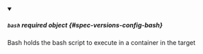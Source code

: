 


<details className="config-field" data-expandable="true" open>
<summary>

##### `bash` <span className="config-field-required" data-required="false">required</span> <span className="config-field-type">object</span> <span className="config-field-default"></span> <span className="config-field-enum"></span> {#spec-versions-config-bash}

Bash holds the bash script to execute in a container in the target

</summary>

<PartialBashreference />


</details>
